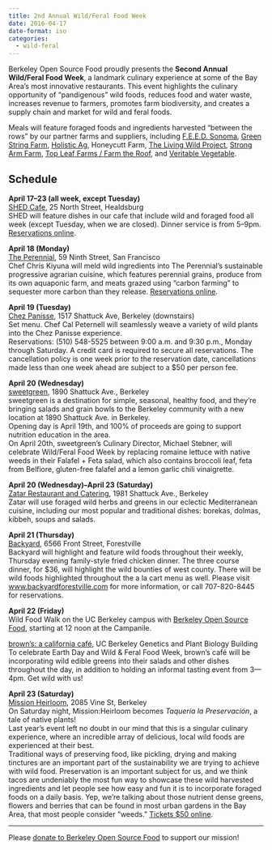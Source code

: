 ```yaml
---
title: 2nd Annual Wild/Feral Food Week
date: 2016-04-17
date-format: iso
categories:
  - wild-feral
---
```


Berkeley Open Source Food proudly presents the **Second Annual Wild/Feral Food Week**, a landmark culinary experience at some of the Bay Area's most innovative restaurants. This event highlights the culinary opportunity of "pandigenous" wild foods, reduces food and water waste, increases revenue to farmers, promotes farm biodiversity, and creates a supply chain and market for wild and feral foods.

Meals will feature foraged foods and ingredients harvested "between the rows" by our partner farms and suppliers, including [F.E.E.D. Sonoma](https://feedsonoma.com/), [Green String Farm](https://www.greenstringfarm.com/), [Holistic Ag](https://holisticag.com/), Honeycutt Farm, [The Living Wild Project](https://www.livingwild.org/), [Strong Arm Farm](https://www.strongarmfarm.com/), [Top Leaf Farms / Farm the Roof](https://www.topleaffarms.com/index.html), and [Veritable Vegetable](https://www.veritablevegetable.com/).

## Schedule

**April 17–23 (all week, except Tuesday)**  
[SHED Cafe](https://healdsburgshed.com/eat/shed-cafe/), 25 North Street, Healdsburg  
SHED will feature dishes in our cafe that include wild and foraged food all week (except Tuesday, when we are closed). Dinner service is from 5–9pm. [Reservations online](https://www.opentable.com/healdsburg-shed).

**April 18 (Monday)**  
[The Perennial](https://theperennialsf.com/), 59 Ninth Street, San Francisco  
Chef Chris Kiyuna will meld wild ingredients into The Perennial's sustainable progressive agrarian cuisine, which features perennial grains, produce from its own aquaponic farm, and meats grazed using "carbon farming" to sequester more carbon than they release. [Reservations online](https://www.opentable.com/the-perennial-reservations-san-francisco?rid=188047&restref=188047).

**April 19 (Tuesday)**  
[Chez Panisse](https://chezpanisse.com), 1517 Shattuck Ave, Berkeley (downstairs)  
Set menu. Chef Cal Peternell will seamlessly weave a variety of wild plants into the Chez Panisse experience.  
Reservations: (510) 548-5525 between 9:00 a.m. and 9:30 p.m., Monday through Saturday. A credit card is required to secure all reservations. The cancellation policy is one week prior to the reservation date, cancellations made less than one week ahead are subject to a $50 per person fee.

**April 20 (Wednesday)**  
[sweetgreen](https://sweetgreen.com/), 1890 Shattuck Ave., Berkeley  
sweetgreen is a destination for simple, seasonal, healthy food, and they're bringing salads and grain bowls to the Berkeley community with a new location at 1890 Shattuck Ave. in Berkeley.  
Opening day is April 19th, and 100% of proceeds are going to support nutrition education in the area.  
On April 20th, sweetgreen's Culinary Director, Michael Stebner, will celebrate Wild/Feral Food Week by replacing romaine lettuce with native weeds in their Falafel + Feta salad, which also contains broccoli leaf, feta from Belfiore, gluten-free falafel and a lemon garlic chili vinaigrette.

**April 20 (Wednesday)–April 23 (Saturday)**  
[Zatar Restaurant and Catering](https://www.zatarcatering.com/), 1981 Shattuck Ave., Berkeley  
Zatar will use foraged wild herbs and greens in our eclectic Mediterranean cuisine, including our most popular and traditional dishes: borekas, dolmas, kibbeh, soups and salads.

**April 21 (Thursday)**  
[Backyard](https://www.backyardforestville.com/), 6566 Front Street, Forestville  
Backyard will highlight and feature wild foods throughout their weekly, Thursday evening family-style fried chicken dinner. The three course dinner, for $36, will highlight the wild bounties of west county. There will be wild foods highlighted throughout the a la cart menu as well. Please visit [www.backyardforestville.com](https://www.backyardforestville.com/) for more information, or call 707-820-8445 for reservations.

**April 22 (Friday)**  
Wild Food Walk on the UC Berkeley campus with [Berkeley Open Source Food](/), starting at 12 noon at the Campanile.

[brown's: a california café](https://caldining.berkeley.edu/locations/on-campus-retail/pat-browns), UC Berkeley Genetics and Plant Biology Building  
To celebrate Earth Day and Wild & Feral Food Week, brown's café will be incorporating wild edible greens into their salads and other dishes throughout the day, in addition to holding an informal tasting event from 3—4pm. Get wild with us!

**April 23 (Saturday)**  
[Mission Heirloom](https://missionheirloom.com), 2085 Vine St, Berkeley  
On Saturday night, Mission:Heirloom becomes *Taqueria la Preservación*, a tale of native plants!  
Last year's event left no doubt in our mind that this is a singular culinary experience, where an incredible array of delicious, local wild foods are experienced at their best.  
Traditional ways of preserving food, like pickling, drying and making tinctures are an important part of the sustainability we are trying to achieve with wild food. Preservation is an important subject for us, and we think tacos are undeniably the most fun way to showcase these wild harvested ingredients and let people see how easy and fun it is to incorporate foraged foods on a daily basis. Yep, we're talking about those nutrient dense greens, flowers and berries that can be found in most urban gardens in the Bay Area, that most people consider "weeds." [Tickets $50 online](https://m-h-counterbasics.myshopify.com/collections/frontpage/products/taqueria-la-preservacion-a-tale-of-native-plants-dinner).

---

Please [donate to Berkeley Open Source Food](https://give.berkeley.edu/BOSF) to support our mission!

